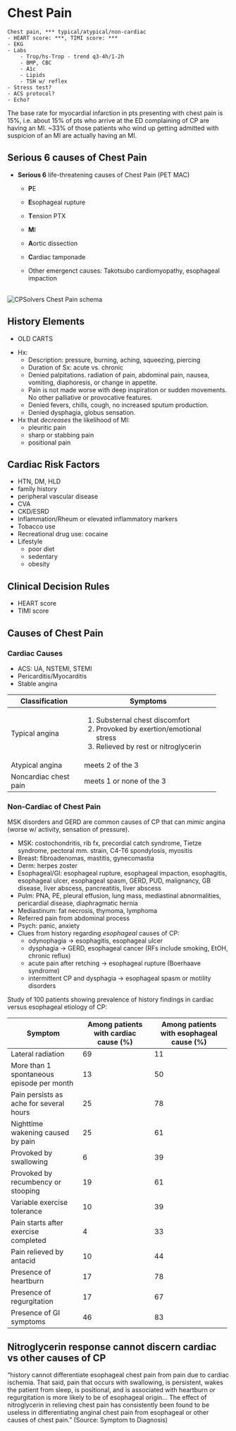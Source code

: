 # Chest Pain

```text
Chest pain, *** typical/atypical/non-cardiac
- HEART score: ***, TIMI score: ***
- EKG
- Labs
    - Trop/hs-Trop - trend q3-4h/1-2h
    - BMP, CBC
    - A1c
    - Lipids
    - TSH w/ reflex
- Stress test?
- ACS protocol?
- Echo?
```

:::{.callout-note}
The base rate for myocardial infarction in pts presenting with chest pain is 15%, i.e. about 15% of pts who arrive at the ED complaining of CP are having an MI. \~33% of those patients who wind up getting admitted with suspicion of an MI are actually having an MI.
:::

## Serious 6 causes of Chest Pain

-   **Serious 6** life-threatening causes of Chest Pain (PET MAC)

    -   **P**E

    -   **E**sophageal rupture

    -   **T**ension PTX

    -   **M**I

    -   **A**ortic dissection

    -   **C**ardiac tamponade
    - Other emergenct causes: Takotsubo cardiomyopathy, esophageal impaction

\
![CPSolvers Chest Pain schema](https://i0.wp.com/clinicalproblemsolving.com/wp-content/uploads/2020/07/7.3_chestpain_.png?resize=1536%252C1087&ssl=1)

## History Elements

-   OLD CARTS

<!-- -->

- Hx:
  - Description: pressure, burning, aching, squeezing, piercing
  - Duration of Sx: acute vs. chronic
  - Denied palpitations. radiation of pain, abdominal pain, nausea, vomiting, diaphoresis, or change in appetite.
  - Pain is not made worse with deep inspiration or sudden movements. No other palliative or provocative features.
  - Denied fevers, chills, cough, no increased sputum production.
  - Denied dysphagia, globus sensation.
-   Hx that *decreases* the likelihood of MI:
    -   pleuritic pain
    -   sharp or stabbing pain
    -   positional pain
    
## Cardiac Risk Factors

-   HTN, DM, HLD
-   family history
-   peripheral vascular disease
-   CVA
-   CKD/ESRD
-   Inflammation/Rheum or elevated inflammatory markers
-   Tobacco use
-   Recreational drug use: cocaine
-   Lifestyle
    -   poor diet
    -   sedentary
    -   obesity


## Clinical Decision Rules

- HEART score
- TIMI score

## Causes of Chest Pain

### Cardiac Causes

- ACS: UA, NSTEMI, STEMI
- Pericarditis/Myocarditis
- Stable angina

+-----------------------+-------------------------------------------+
| Classification        | Symptoms                                  |
+=======================+===========================================+
| Typical angina        | 1.  Substernal chest discomfort           |
|                       | 2.  Provoked by exertion/emotional stress |
|                       | 3.  Relieved by rest or nitroglycerin     |
+-----------------------+-------------------------------------------+
| Atypical angina       | meets 2 of the 3                          |
+-----------------------+-------------------------------------------+
| Noncardiac chest pain | meets 1 or none of the 3                  |
+-----------------------+-------------------------------------------+

### Non-Cardiac of Chest Pain

:::{.callout-warning}
MSK disorders and GERD are common causes of CP that can *mimic* angina (worse w/ activity, sensation of pressure).
:::

- MSK: costochondritis, rib fx, precordial catch syndrome, Tietze syndrome, pectoral mm. strain, C4-T6 spondylosis, myositis
-   Breast: fibroadenomas, mastitis, gynecomastia
-   Derm: herpes zoster
-   Esophageal/GI: esophageal rupture, esophageal impaction, esophagitis, esophageal ulcer, esophageal spasm, GERD, PUD, malignancy, GB disease, liver abscess, pancreatitis, liver abscess
-   Pulm: PNA, PE, pleural effusion, lung mass, mediastinal abnormalities, pericardial disease, diaphragmatic hernia
-   Mediastinum: fat necrosis, thymoma, lymphoma
-   Referred pain from abdominal process
-   Psych: panic, anxiety
-   Clues from history regarding *esophageal* causes of CP:
    -   odynophagia -\> esophagitis, esophageal ulcer
    -   dysphagia -\> GERD, esophageal cancer (RFs include smoking, EtOH, chronic reflux)
    -   acute pain after retching -\> esophageal rupture (Boerhaave syndrome)
    -   intermittent CP and dysphagia -\> esophageal spasm or motility disorders

Study of 100 patients showing prevalence of history findings in cardiac versus esophageal etiology of CP:

+-------------------------------------------+-------------------------------------------+----------------------------------------------+
| **Symptom**                               | **Among patients with cardiac cause (%)** | **Among patients with esophageal cause (%)** |
+===========================================+===========================================+==============================================+
| Lateral radiation                         | 69                                        | 11                                           |
+-------------------------------------------+-------------------------------------------+----------------------------------------------+
| More than 1 spontaneous episode per month | 13                                        | 50                                           |
+-------------------------------------------+-------------------------------------------+----------------------------------------------+
| Pain persists as ache for several hours   | 25                                        | 78                                           |
+-------------------------------------------+-------------------------------------------+----------------------------------------------+
| Nighttime wakening caused by pain         | 25                                        | 61                                           |
+-------------------------------------------+-------------------------------------------+----------------------------------------------+
| Provoked by swallowing                    | 6                                         | 39                                           |
+-------------------------------------------+-------------------------------------------+----------------------------------------------+
| Provoked by recumbency or stooping        | 19                                        | 61                                           |
+-------------------------------------------+-------------------------------------------+----------------------------------------------+
| Variable exercise tolerance               | 10                                        | 39                                           |
+-------------------------------------------+-------------------------------------------+----------------------------------------------+
| Pain starts after exercise completed      | 4                                         | 33                                           |
+-------------------------------------------+-------------------------------------------+----------------------------------------------+
| Pain relieved by antacid                  | 10                                        | 44                                           |
+-------------------------------------------+-------------------------------------------+----------------------------------------------+
| Presence of heartburn                     | 17                                        | 78                                           |
+-------------------------------------------+-------------------------------------------+----------------------------------------------+
| Presence of regurgitation                 | 17                                        | 67                                           |
+-------------------------------------------+-------------------------------------------+----------------------------------------------+
| Presence of GI symptoms                   | 46                                        | 83                                           |
+-------------------------------------------+-------------------------------------------+----------------------------------------------+

:::{.callout-tip}
## Nitroglycerin response cannot discern cardiac vs other causes of CP

"history cannot differentiate esophageal chest pain from pain due to cardiac ischemia. That said, pain that occurs with swallowing, is persistent, wakes the patient from sleep, is positional, and is associated with heartburn or regurgitation is more likely to be of esophageal origin... The effect of nitroglycerin in relieving chest pain has consistently been found to be useless in differentiating anginal chest pain from esophageal or other causes of chest pain." (Source: Symptom to Diagnosis)
:::